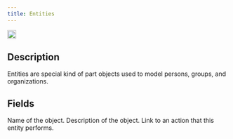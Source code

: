 ```yaml
---
title: Entities
---
```


<img height="20" noZoom src="/images/objecticons/entity.svg" /> 

## Description
Entities are special kind of part objects used to model persons, groups, and organizations.


## Fields


<ParamField path="Name" type="string">
Name of the object.
</ParamField>

<ParamField path="Description" type="string">
  Description of the object.
</ParamField>

<ParamField path="Performs" type="reference">
  Link to an action that this entity performs.
</ParamField>
